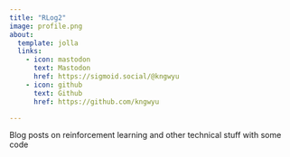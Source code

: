 ```yaml
---
title: "RLog2"
image: profile.png
about:
  template: jolla
  links:
    - icon: mastodon
      text: Mastodon
      href: https://sigmoid.social/@kngwyu
    - icon: github
      text: Github
      href: https://github.com/kngwyu

---
```


Blog posts on reinforcement learning and other technical stuff with some code
